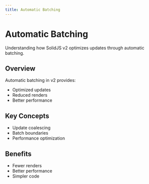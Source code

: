 ```yaml
---
title: Automatic Batching
---
```


# Automatic Batching

Understanding how SolidJS v2 optimizes updates through automatic batching.

## Overview

Automatic batching in v2 provides:
- Optimized updates
- Reduced renders
- Better performance

## Key Concepts

- Update coalescing
- Batch boundaries
- Performance optimization

## Benefits

- Fewer renders
- Better performance
- Simpler code 